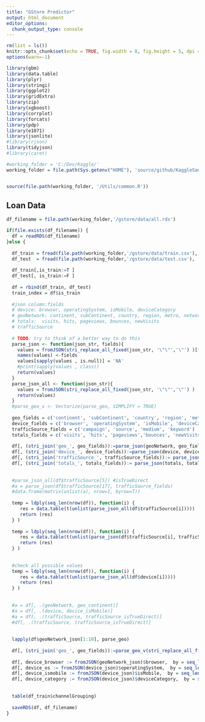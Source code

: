 ```yaml
---
title: "GStore Predictor"
output: html_document
editor_options: 
  chunk_output_type: console
---
```


```r
rm(list = ls())
knitr::opts_chunk$set(echo = TRUE, fig.width = 8, fig.height = 5, dpi = 240)
options(warn=-1)

library(gbm)
library(data.table)
library(plyr)
library(stringi)
library(ggplot2)
library(gridExtra)
library(zip)
library(xgboost)
library(corrplot)
library(forcats)
library(pdp)
library(e1071)
library(jsonlite)
#library(rjson)
library(tidyjson)
#library(caret)

#working_folder = 'C:/Dev/Kaggle/'
working_folder = file.path(Sys.getenv("HOME"), 'source/github/KaggleSandbox/')


source(file.path(working_folder, '/Utils/common.R'))
```

## Loan Data

```r

df_filename = file.path(working_folder,'/gstore/data/all.rds')

if(file.exists(df_filename)) {
  df = readRDS(df_filename)
}else {
  
  df_train = fread(file.path(working_folder,'/gstore/data/train.csv'), check.names=T)#, nrows = 100)
  df_test  = fread(file.path(working_folder,'/gstore/data/test.csv'),  check.names=T)#, nrows = 100)
  
  df_train[,is_train:=T ]
  df_test[, is_train:=F ]
  
  df = rbind(df_train, df_test)
  train_index = df$is_train
  
  #json column:fields 
  # device: browser, operatingSystem, isMobile, deviceCategory
  # geoNetwork: continent, subContinent, country, region, metro, networkDomain
  # totals:  visits, hits, pageviews, bounces, newVisits
  # trafficSource
  
  # TODO: try to think of a better way to do this
  parse_json <- function(json_str, fields){
    values = fromJSON(stri_replace_all_fixed(json_str, '\"\"','\"') )[fields]
    names(values) <-fields
    values[sapply(values , is.null)] = 'NA'
    #print(sapply(values , class))
    return(values)
  }
  parse_json_all <- function(json_str){
    values = fromJSON(stri_replace_all_fixed(json_str, '\"\"','\"') )
    return(values)
  }
  #parse_geo_v <- Vectorize(parse_geo, SIMPLIFY = TRUE)
  
  geo_fields = c('continent', 'subContinent', 'country', 'region', 'metro', 'city', 'networkDomain')
  device_fields = c('browser', 'operatingSystem', 'isMobile', 'deviceCategory')
  trafficSource_fields = c('campaign', 'source', 'medium', 'keyword')
  totals_fields = c('visits', 'hits', 'pageviews','bounces', 'newVisits')
  
  df[, (stri_join('geo_', geo_fields)):=parse_json(geoNetwork, geo_fields),  by = seq_len(nrow(df))]
  df[, (stri_join('device_', device_fields)):=parse_json(device, device_fields),  by = seq_len(nrow(df))]
  df[, (stri_join('trafficSource_', trafficSource_fields)):= parse_json(trafficSource, trafficSource_fields),  by = seq_len(nrow(df))]
  df[, (stri_join('totals_', totals_fields)):= parse_json(totals, totals_fields),  by = seq_len(nrow(df))]
  
  
  #parse_json_all(df$trafficSource[5]) #isTrueDirect
  #a = parse_json(df$trafficSource[17], trafficSource_fields)
  #data.frame(matrix(unlist(a), nrow=1, byrow=T))
  
  temp = ldply(seq_len(nrow(df)), function(i) {
     res = data.table(t(unlist(parse_json_all(df$trafficSource[i]))))  
     return (res)
  } )
  
  temp = ldply(seq_len(nrow(df)), function(i) {
     res = data.table(t(unlist(parse_json(df$trafficSource[i], trafficSource_fields))))  
     return (res)
  } )
  
  
  #check all possible values
  temp = ldply(seq_len(nrow(df)), function(i) {
     res = data.table(t(unlist(parse_json_all(df$device[i]))))  
     return (res)
  } )
  
  
  #a = df[, .(geoNetwork, geo_continent)]
  #a = df[, .(device, device_isMobile)]
  #a = df[, .(trafficSource, trafficSource_isTrueDirect)]
  #df[, .(trafficSource, trafficSource_isTrueDirect)]
  
  
  lapply(df$geoNetwork_json[1:10], parse_geo)
  
  df[, (stri_join('geo_', geo_fields)):=parse_geo_v(stri_replace_all_fixed(geoNetwork, '\"\"','\"'))]
  
  df[, device_browser := fromJSON(geoNetwork_json)$browser,  by = seq_len(nrow(df))]
  df[, device_os := fromJSON(device_json)$operatingSystem,  by = seq_len(nrow(df))]
  df[, device_ismobile := fromJSON(device_json)$isMobile,  by = seq_len(nrow(df))]
  df[, device_category := fromJSON(device_json)$deviceCategory,  by = seq_len(nrow(df))]
  
    
  table(df_train$channelGrouping)
  
  saveRDS(df, df_filename)
}



```

